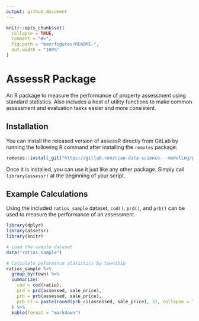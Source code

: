 ---
output: github_document
---

<!-- README.md is generated from README.Rmd. Please edit that file -->

```{r, include = FALSE}
knitr::opts_chunk$set(
  collapse = TRUE,
  comment = "#>",
  fig.path = "man/figures/README-",
  out.width = "100%"
)
```

# AssessR Package

An R package to measure the performance of property assessment using standard statistics.
Also includes a host of utility functions to make common assessment and evaluation tasks easier and more consistent.

## Installation

You can install the released version of assessR directly from GitLab by running the following R command after installing the `remotes` package:

```{r, eval=FALSE}
remotes::install_git("https://gitlab.com/ccao-data-science---modeling/packages/assessr")
```

Once it is installed, you can use it just like any other package. Simply
call `library(assessr)` at the beginning of your script.

## Example Calculations

Using the included `ratios_sample` dataset, `cod()`, `prd()`, and `prb()` can be used to measure the performance of an assessment.

```{r, message=FALSE}
library(dplyr)
library(assessr)
library(knitr)

# Load the sample dataset
data("ratios_sample")

# Calculate peformance statistics by township
ratios_sample %>%
  group_by(town) %>%
  summarize(
    cod = cod(ratio),
    prd = prd(assessed, sale_price),
    prb = prb(assessed, sale_price),
    prb_ci = paste(round(prb_ci(assessed, sale_price), 3), collapse = ", ")
  ) %>%
  kable(format = "markdown")

```


